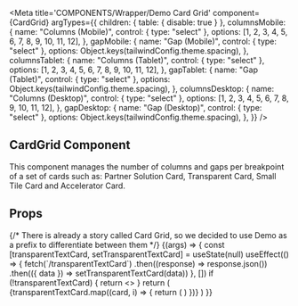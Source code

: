 
<Meta
  title='COMPONENTS/Wrapper/Demo Card Grid'
  component={CardGrid}
  argTypes={{
    children: { table: { disable: true } },
    columnsMobile: {
      name: "Columns (Mobile)",
      control: { type: "select" },
      options: [1, 2, 3, 4, 5, 6, 7, 8, 9, 10, 11, 12],
    },
    gapMobile: {
      name: "Gap (Mobile)",
      control: { type: "select" },
      options: Object.keys(tailwindConfig.theme.spacing),
    },
    columnsTablet: {
      name: "Columns (Tablet)",
      control: { type: "select" },
      options: [1, 2, 3, 4, 5, 6, 7, 8, 9, 10, 11, 12],
    },
    gapTablet: {
      name: "Gap (Tablet)",
      control: { type: "select" },
      options: Object.keys(tailwindConfig.theme.spacing),
    },
    columnsDesktop: {
      name: "Columns (Desktop)",
      control: { type: "select" },
      options: [1, 2, 3, 4, 5, 6, 7, 8, 9, 10, 11, 12],
    },
    gapDesktop: {
      name: "Gap (Desktop)",
      control: { type: "select" },
      options: Object.keys(tailwindConfig.theme.spacing),
    },
  }}
/>

## CardGrid Component

This component manages the number of columns and gaps per breakpoint of a set of cards such as: Partner Solution Card, Transparent Card, Small Tile Card and Accelerator Card.

## Props

<Props of={CardGrid} />

<Preview>
  {/* There is already a story called Card Grid, so we decided to use Demo as a prefix to differentiate between them */}
  <Story name='Demo Card Grid'>
    {(args) => {
      const [transparentTextCard, setTransparentTextCard] = useState(null)
      useEffect(() => {
        fetch(`/transparentTextCard`)
          .then((response) => response.json())
          .then(({ data }) => setTransparentTextCard(data))
      }, [])
      if (!transparentTextCard) {
        return <></>
      }
      return (
        <CardGrid
          columnsMobile={args.columnsMobile || 1}
          gapMobile={args.gapMobile || null}
          columnsTablet={args.columnsTablet || 2}
          gapTablet={args.gapTablet || null}
          columnsDesktop={args.columnsDesktop || 3}
          gapDesktop={args.gapDesktop || null}
        >
          {transparentTextCard.map((card, i) => {
            return (
              <TransparentTextCard
                key={i}
                variant='light'
                headline={card.headline}
                description={card.description}
                textLink={{
                  label: card.cta.text,
                  to: card.cta.to,
                }}
              />
            )
          })}
        </CardGrid>
      )
    }}
  </Story>
</Preview>
